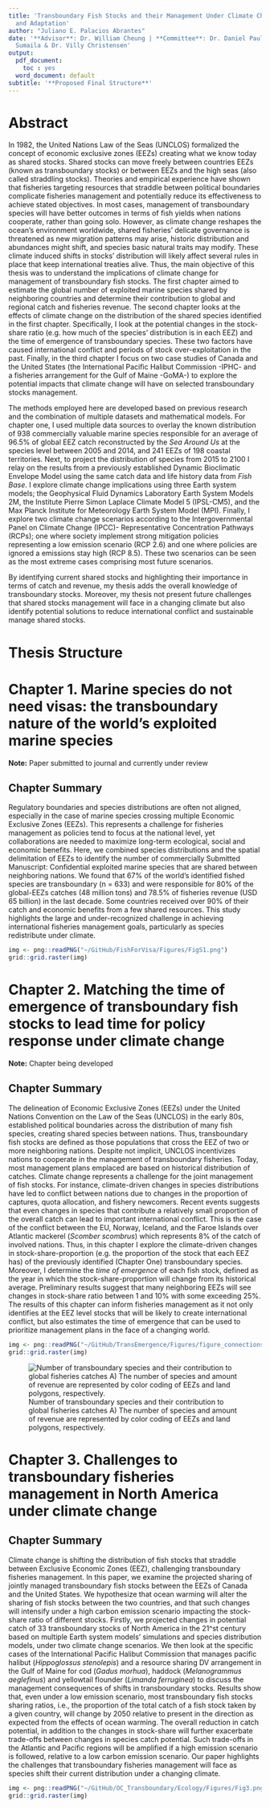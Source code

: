 ```yaml
---
title: 'Transboundary Fish Stocks and their Management Under Climate Change: Impacts
  and Adaptation'
author: "Juliano E. Palacios Abrantes"
date: '**Advisor**: Dr. William Cheung | **Committee**: Dr. Daniel Pauly, Dr. Rashid
  Sumaila & Dr. Villy Christensen'
output:
  pdf_document:
    toc : yes
  word_document: default
subtitle: '**Proposed Final Structure**'
---
```


# Abstract

In 1982, the United Nations Law of the Seas (UNCLOS) formalized the concept of economic exclusive zones (EEZs) creating what we know today as shared stocks. Shared stocks can move freely between countries EEZs (known as transboundary stocks) or between EEZs and the high seas (also called straddling stocks). Theories and empirical experience have shown that fisheries targeting resources that straddle between political boundaries complicate fisheries management and potentially reduce its effectiveness to achieve stated objectives. In most cases, management of transboundary species will have better outcomes in terms of fish yields when nations cooperate, rather than going solo. However, as climate change reshapes the ocean’s environment worldwide, shared fisheries’ delicate governance is threatened as new migration patterns may arise, historic distribution and abundances might shift, and species basic natural traits may modify. These climate induced shifts in stocks’ distribution will likely affect several rules in place that keep international treaties alive. Thus, the main objective of this thesis was to understand the implications of climate change for management of transboundary fish stocks. The first chapter aimed to estimate the global number of exploited marine species shared by neighboring countries and determine their contribution to global and regional catch and fisheries revenue. The second chapter looks at the effects of climate change on the distribution of the shared species identified in the first chapter. Specifically, I look at the potential changes in the stock-share ratio (e.g. how much of the species' distribution is in each EEZ) and the time of emergence of transboundary species. These two factors have caused international conflict and periods of stock over-exploitation in the past. Finally, in the third chapter I focus on two case studies of Canada and the United States (the International Pacific Halibut Commission -IPHC- and a fisheries arrangement for the Gulf of Maine -GoMA-) to explore the potential impacts that climate change will have on selected transboundary stocks management. 

The methods employed here are developed based on previous research and the combination of multiple datasets and mathematical models. For chapter one, I used multiple data sources to overlay the known distribution of 938 commercially valuable marine species responsible for an average of 96.5% of global EEZ catch reconstructed by the *Sea Around Us* at the species level between 2005 and 2014, and 241 EEZs of 198 coastal territories. Next, to project the distribution of species from 2015 to 2100 I relay on the results from a previously established Dynamic Bioclimatic Envelope Model using the same catch data and life history data from *Fish Base*. I explore climate change implications using three Earth system models; the Geophysical Fluid Dynamics Laboratory Earth System Models 2M, the Institute Pierre Simon Laplace Climate Model 5 (IPSL-CM5), and the Max Planck Institute for Meteorology Earth System Model (MPI). Finally, I explore two climate change scenarios according to the Intergovernmental Panel on Climate Change (IPCC)- Representative Concentration Pathways (RCPs); one where society implement strong mitigation policies representing a low emission scenario (RCP 2.6) and one where policies are ignored a emissions stay high (RCP 8.5). These two scenarios can be seen as the most extreme cases comprising most future scenarios.

By identifying current shared stocks and highlighting their importance in terms of catch and revenue, my thesis adds the overall knowledge of transboundary stocks. Moreover, my thesis not present future challenges that shared stocks management will face in a changing climate but also identify potential solutions to reduce international conflict and sustainable manage shared stocks. 
\clearpage

# Thesis Structure

# Chapter 1. Marine species do not need visas: the transboundary nature of the world’s exploited marine species

**Note:** Paper submitted to journal and currently under review

## Chapter Summary

Regulatory boundaries and species distributions are often not aligned, especially in the case of marine species crossing multiple Economic Exclusive Zones (EEZs). This represents a challenge for fisheries management as policies tend to focus at the national level, yet collaborations are needed to maximize long-term ecological, social and economic benefits. Here, we combined species distributions and the spatial delimitation of EEZs to identify the number of commercially
Submitted Manuscript: Confidential exploited marine species that are shared between neighboring nations. We found that 67% of the world’s identified fished species are transboundary (n = 633) and were responsible for 80% of the global-EEZs catches (48 million tons) and 78.5% of fisheries revenue (USD 65 billion) in the last decade. Some countries received over 90% of their catch and economic benefits from a few shared resources. This study highlights the large and under-recognized challenge in achieving international fisheries management goals, particularly as species redistribute under climate.

```r

img <- png::readPNG("~/GitHub/FishForVisa/Figures/FigS1.png")
grid::grid.raster(img)

```


<!-- For PDF rendering -->
<!-- ![Number of transboundary species and their contribution to global fisheries catches A) The number of species and amount of revenue are represented by color coding of EEZs and land polygons, respectively. ](~/GitHub/FishForVisa/Figures/FigS1.png) -->


\clearpage

# Chapter 2. Matching the time of emergence of transboundary fish stocks to lead time for policy response under climate change

**Note:** Chapter being developed

## Chapter Summary

The delineation of Economic Exclusive Zones (EEZs) under the United Nations Convention on the Law of the Seas (UNCLOS) in the early 80s, established political boundaries across the distribution of many fish species, creating shared species between nations. Thus, transboundary fish stocks are defined as those populations that cross the EEZ of two or more neighboring nations. Despite not implicit, UNCLOS incentivizes nations to cooperate in the management of transboundary fisheries. Today, most management plans emplaced are based on historical distribution of catches. Climate change represents a challenge for the joint management of fish stocks. For instance, climate-driven changes in species distributions have led to conflict between nations due to changes in the proportion of captures, quota allocation, and fishery newcomers. Recent events suggests that even changes in species that contribute a relatively small proportion of the overall catch can lead to important international conflict. This is the case of the conflict between the EU, Norway, Iceland, and the Faroe Islands over Atlantic mackerel (*Scomber scombrus*) which represents 8% of the catch of involved nations. Thus, in this chapter I explore the climate-driven changes in stock-share-proportion (e.g. the proportion of the stock that each EEZ has) of the previously identified (Chapter One) transboundary species. Moreover, I determine the *time of emergence* of each fish stock, defined as the year in which the stock-share-proportion will change from its historical average. Preliminary results suggest that many neighboring EEZs will see changes in stock-share ratio between 1 and 10% with some exceeding 25%. The results of this chapter can inform fisheries management as it not only identifies at the EEZ level stocks that will be likely to create international conflict, but also estimates the time of emergence that can be used to prioritize management plans in the face of a changing world. 


```r

img <- png::readPNG("~/GitHub/TransEmergence/Figures/figure_connections.png")
grid::grid.raster(img)

```


<!-- For PDF rendering -->
![Number of transboundary species and their contribution to global fisheries catches A) The number of species and amount of revenue are represented by color coding of EEZs and land polygons, respectively. ](~/GitHub/TransEmergence/Figures/figure_connections.png)

\clearpage

# Chapter 3. Challenges to transboundary fisheries management in North America under climate change

## Chapter Summary

Climate change is shifting the distribution of fish stocks that straddle between Exclusive Economic Zones (EEZ), challenging transboundary fisheries management. In this paper, we examine the projected sharing of jointly managed transboundary fish stocks between the EEZs of Canada and the United States. We hypothesize that ocean warming will alter the sharing of fish stocks between the two countries, and that such changes will intensify under a high carbon emission scenario impacting the stock-share ratio of different stocks. Firstly, we projected changes in potential catch of 33 transboundary stocks of North America in the 21^st century based on multiple Earth system models’ simulations and species distribution models, under two climate change scenarios. We then look at the specific cases of the International Pacific Halibut Commission that manages pacific halibut (*Hippoglossus stenolepis*) and a resource sharing DV arrangement in the Gulf of Maine for cod (*Gadus morhua*), haddock (*Melanogrammus aeglefinus*) and yellowtail flounder (*Limanda ferruginea*) to discuss the management consequences of shifts in transboundary stocks. Results show that, even under a low emission scenario, most transboundary fish stocks sharing ratios, i.e., the proportion of the total catch of a fish stock taken by a given country, will change by 2050 relative to present in the direction as expected from the effects of ocean warming. The overall reduction in catch potential, in addition to the changes in stock-share will further exacerbate trade-offs between changes in species catch potential. Such trade-offs in the Atlantic and Pacific regions will be amplified if a high emission scenario is followed, relative to a low carbon emission scenario. Our paper highlights the challenges that transboundary fisheries management will face as species shift their current distribution under a changing climate.

```r

img <- png::readPNG("~/GitHub/OC_Transboundary/Ecology/Figures/Fig3.png")
grid::grid.raster(img)

```

<!-- For PDF rendering -->
<!-- ![Percentage change of MCP for species managed by the IPHC for mid-century (2041–2060) referent to 2005–2014 under a (A) high emission scenario and (B) low emission scenario. ](~/GitHub/OC_Transboundary/Ecology/Figures/Fig3.png) -->
